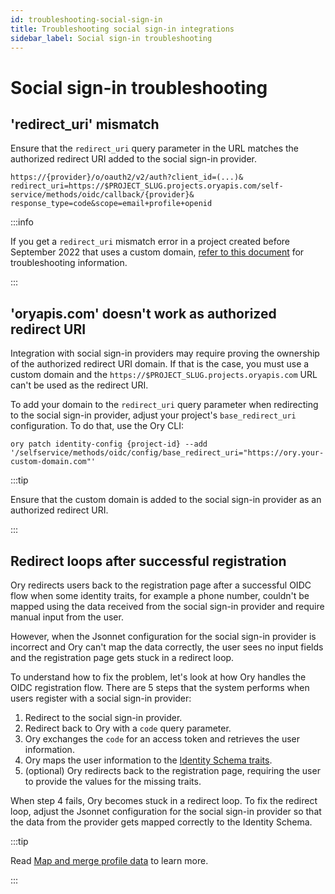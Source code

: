 ```yaml
---
id: troubleshooting-social-sign-in
title: Troubleshooting social sign-in integrations
sidebar_label: Social sign-in troubleshooting
---
```


# Social sign-in troubleshooting

## 'redirect_uri' mismatch

Ensure that the `redirect_uri` query parameter in the URL matches the authorized redirect URI added to the social sign-in
provider.

```
https://{provider}/o/oauth2/v2/auth?client_id=(...)&
redirect_uri=https://$PROJECT_SLUG.projects.oryapis.com/self-service/methods/oidc/callback/{provider}&
response_type=code&scope=email+profile+openid
```

:::info

If you get a `redirect_uri` mismatch error in a project created before September 2022 that uses a custom domain,
[refer to this document](./oidc-redirect-url-cname-OTA-092022-01) for troubleshooting information.

:::

## 'oryapis.com' doesn't work as authorized redirect URI

Integration with social sign-in providers may require proving the ownership of the authorized redirect URI domain. If that is the
case, you must use a custom domain and the `https://$PROJECT_SLUG.projects.oryapis.com` URL can't be used as the redirect URI.

To add your domain to the `redirect_uri` query parameter when redirecting to the social sign-in provider, adjust your project's
`base_redirect_uri` configuration. To do that, use the Ory CLI:

```shell
ory patch identity-config {project-id} --add '/selfservice/methods/oidc/config/base_redirect_uri="https://ory.your-custom-domain.com"'
```

:::tip

Ensure that the custom domain is added to the social sign-in provider as an authorized redirect URI.

:::

## Redirect loops after successful registration

Ory redirects users back to the registration page after a successful OIDC flow when some identity traits, for example a phone
number, couldn't be mapped using the data received from the social sign-in provider and require manual input from the user.

However, when the Jsonnet configuration for the social sign-in provider is incorrect and Ory can't map the data correctly, the
user sees no input fields and the registration page gets stuck in a redirect loop.

To understand how to fix the problem, let's look at how Ory handles the OIDC registration flow. There are 5 steps that the system
performs when users register with a social sign-in provider:

1. Redirect to the social sign-in provider.
2. Redirect back to Ory with a `code` query parameter.
3. Ory exchanges the `code` for an access token and retrieves the user information.
4. Ory maps the user information to the [Identity Schema traits](../kratos/manage-identities/identity-schema).
5. (optional) Ory redirects back to the registration page, requiring the user to provide the values for the missing traits.

When step 4 fails, Ory becomes stuck in a redirect loop. To fix the redirect loop, adjust the Jsonnet configuration for the social
sign-in provider so that the data from the provider gets mapped correctly to the Identity Schema.

:::tip

Read [Map and merge profile data](../kratos/social-signin/data-mapping) to learn more.

:::
